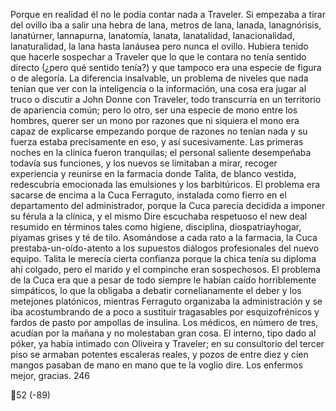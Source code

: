 Porque en realidad él no le podía contar nada a Traveler. Si empezaba a tirar
del ovillo iba a salir una hebra de lana, metros de lana, lanada, lanagnórisis,
lanatúrner, lannapurna, lanatomía, lanata, lanatalidad, lanacionalidad,
lanaturalidad, la lana hasta lanáusea pero nunca el ovillo. Hubiera tenido que
hacerle sospechar a Traveler que lo que le contara no tenía sentido directo (¿pero
qué sentido tenía?) y que tampoco era una especie de figura o de alegoría. La
diferencia insalvable, un problema de niveles que nada tenían que ver con la
inteligencia o la información, una cosa era jugar al truco o discutir a John Donne
con Traveler, todo transcurría en un territorio de apariencia común; pero lo otro,
ser una especie de mono entre los hombres, querer ser un mono por razones que
ni siquiera el mono era capaz de explicarse empezando porque de razones no
tenían nada y su fuerza estaba precisamente en eso, y así sucesivamente.
Las primeras noches en la clínica fueron tranquilas; el personal saliente
desempeñaba todavía sus funciones, y los nuevos se limitaban a mirar, recoger
experiencia y reunirse en la farmacia donde Talita, de blanco vestida, redescubría
emocionada las emulsiones y los barbitúricos. El problema era sacarse de encima
a la Cuca Ferraguto, instalada como fierro en el departamento del administrador,
porque la Cuca parecía decidida a imponer su férula a la clínica, y el mismo Dire
escuchaba respetuoso el new deal resumido en términos tales como higiene,
disciplina, diospatriayhogar, piyamas grises y té de tilo. Asomándose a cada rato
a la farmacia, la Cuca prestaba-un-oído-atento a los supuestos diálogos
profesionales del nuevo equipo. Talita le merecía cierta confianza porque la chica
tenía su diploma ahí colgado, pero el marido y el compinche eran sospechosos.
El problema de la Cuca era que a pesar de todo siempre le habían caído
horriblemente simpáticos, lo que la obligaba a debatir cornelianamente el deber y
los metejones platónicos, mientras Ferraguto organizaba la administración y se
iba acostumbrando de a poco a sustituir tragasables por esquizofrénicos y fardos
de pasto por ampollas de insulina. Los médicos, en número de tres, acudían por
la mañana y no molestaban gran cosa. El interno, tipo dado al póker, ya había
intimado con Oliveira y Traveler; en su consultorio del tercer piso se armaban
potentes escaleras reales, y pozos de entre diez y cien mangos pasaban de mano
en mano que te la voglio dire.
Los enfermos mejor, gracias.
246

52
(-89)
